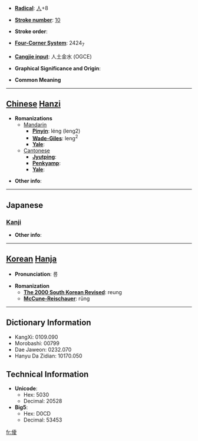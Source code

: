 * '''[[Wiktionary:Chinese radical index| Radical]]''': [[Wiktionary:Chinese radical index 人|人]]+8

* '''[[Wiktionary:Chinese total strokes index|Stroke number]]''': [[Wiktionary:Chinese total strokes index 10|10]]

* '''Stroke order''': 

* '''[[Wiktionary:Chinese four corner index|Four-Corner System]]''': 2424<sub>7</sub>

* '''[[Wiktionary:Chinese Cangjie index|Cangjie input]]''': 人土金水 (OGCE)

* '''Graphical Significance and Origin''': 

* '''Common Meaning'''

----

== [[Chinese]] [[Hanzi]] ==

* '''Romanizations'''
** [[Mandarin]]
*** '''[[Pinyin]]''': léng (leng2)
*** '''[[Wade-Giles]]''': leng<sup>2</sup>
*** '''[[Yale]]''': 
**[[Cantonese]]
***'''[[Jyutping]]''':
***'''[[Penkyamp]]''': 
***'''[[Yale]]''': 

* '''Other info''': 

----

==Japanese==
===[[Kanji]]===
{{kanji|on readings=[[りょう]] (ryō), [[ろう]] (rō)|kun readings=[[おかす]] (okasu), [[あぎむく]] (agimuku), [[ながい]] (nagai)}}

* '''Other info''':  

----

== [[Korean]] [[Hanja]] ==

* '''Pronunciation''': 릉

* '''Romanization'''
** '''[[The 2000 South Korean Revised Romanization|The 2000 South Korean Revised]]''': reung
** '''[[McCune-Reischauer]]''': rŭng

----

== Dictionary Information ==

* KangXi: 0109.090
* Morobashi: 00799
* Dae Jaweon: 0232.070
* Hanyu Da Zidian: 10170.050

== Technical Information ==

* '''Unicode''':
** Hex: 5030
** Decimal: 20528
* '''Big5''':
** Hex: D0CD
** Decimal: 53453

[[fr:倰]]
